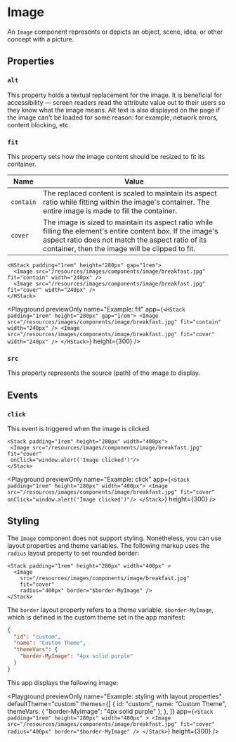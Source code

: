 # Image

An `Image` component represents or depicts an object, scene, idea, or other concept with a picture.

## Properties

### `alt`

This property holds a textual replacement for the image. It is beneficial for accessibility — screen readers read the attribute value out to their users so they know what the image means. Alt text is also displayed on the page if the image can't be loaded for some reason: for example, network errors, content blocking, etc.

### `fit`

This property sets how the image content should be resized to fit its container.

|Name|Value|
|-|-|
|`contain`|The replaced content is scaled to maintain its aspect ratio while fitting within the image's container. The entire image is made to fill the container.|
|`cover`|The image is sized to maintain its aspect ratio while filling the element's entire content box. If the image's aspect ratio does not match the aspect ratio of its container, then the image will be clipped to fit.|

```ueml copy
<HStack padding="1rem" height="280px" gap="1rem">
  <Image src="/resources/images/components/image/breakfast.jpg" fit="contain" width="240px" />
  <Image src="/resources/images/components/image/breakfast.jpg" fit="cover" width="240px" />
</HStack>
```

<Playground
    previewOnly
    name="Example: fit"
    app={`
    <HStack padding="1rem" height="280px" gap="1rem">
     <Image src="/resources/images/components/image/breakfast.jpg" fit="contain" width="240px" />
     <Image src="/resources/images/components/image/breakfast.jpg" fit="cover" width="240px" />
    </HStack>
  `}
    height={300}
/>

### `src`

This property represents the source (path) of the image to display.

## Events

### `click`

This event is triggered when the image is clicked.

```ueml
<Stack padding="1rem" height="280px" width="400px">
 <Image src="/resources/images/components/image/breakfast.jpg" fit="cover"
 onClick="window.alert('Image clicked')"/>
</Stack>
```

<Playground
  previewOnly
  name="Example: click"
  app={`
    <Stack padding="1rem" height="280px" width="400px">
     <Image src="/resources/images/components/image/breakfast.jpg" fit="cover"
     onClick="window.alert('Image clicked')"/>
    </Stack>
  `}
  height={300}
/>

## Styling

The `Image` component does not support styling. Nonetheless, you can use layout properties and theme variables. The following markup uses the `radius` layout property to set rounded border:

```ueml copy
<Stack padding="1rem" height="280px" width="400px" >
  <Image 
    src="/resources/images/components/image/breakfast.jpg"
    fit="cover" 
    radius="400px" border="$border-MyImage" />
</Stack>
```

The `border` layout property refers to a theme variable, `$border-MyImage`, which is defined in the custom theme set in the app manifest:

```json
{
  "id": "custom",
  "name": "Custom Theme",
  "themeVars": {
    "border-MyImage": "4px solid purple"
  }
}
```

This app displays the following image:

<Playground
  previewOnly
  name="Example: styling with layout properties"
  defaultTheme="custom"
  themes={[
    {
      id: "custom",
      name: "Custom Theme",
      themeVars: {
        "border-MyImage": "4px solid purple"
      },
    },
  ]}
  app={`
    <Stack padding="1rem" height="280px" width="400px" >
     <Image src="/resources/images/components/image/breakfast.jpg" fit="cover" 
       radius="400px" border="$border-MyImage" />
    </Stack>
  `}
  height={300}
/>
